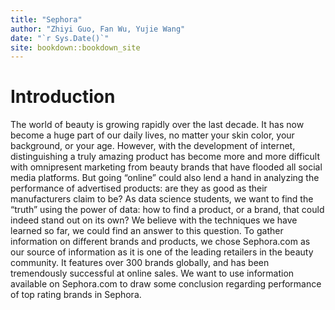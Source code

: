 ```yaml
--- 
title: "Sephora"
author: "Zhiyi Guo, Fan Wu, Yujie Wang"
date: "`r Sys.Date()`"
site: bookdown::bookdown_site
---
```


# Introduction
The world of beauty is growing rapidly over the last decade. It has now become a huge part of our daily lives, no matter your skin color, your background, or your age. However, with the development of internet, distinguishing a truly amazing product has become more and more difficult with omnipresent marketing from beauty brands that have flooded all social media platforms. But going "online" could also lend a hand in analyzing the performance of advertised products: are they as good as their manufacturers claim to be? As data science students, we want to find the "truth" using the power of data: how to find a product, or a brand, that could indeed stand out on its own? We believe with the techniques we have learned so far, we could find an answer to this question. To gather information on different brands and products, we chose Sephora.com as our source of information as it is one of the leading retailers in the beauty community. It features over 300 brands globally, and has been tremendously successful at online sales. We want to use information available on Sephora.com to draw some conclusion regarding performance of top rating brands in Sephora.  
